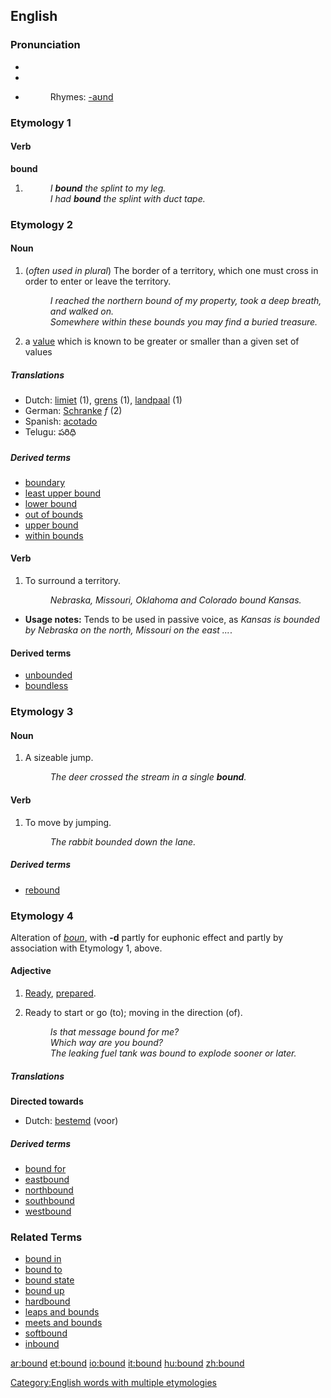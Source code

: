 ==English==

{{rank|expression|Duke|battle|736|bound|York|impossible|greatest}}

===Pronunciation===
*{{SAMPA|/'/}}
*{{IPA|/'bɑʊnd/}}
*{{audio|en-us-bound.ogg|Audio (US)}}
*:Rhymes: [[Rhymes:English:-aʊnd|-aʊnd]]

===Etymology 1===
====Verb====
'''bound'''

# {{past of|[[bind]]}}
#: ''I '''bound''' the splint to my leg.''
#: ''I had '''bound''' the splint with duct tape.''

===Etymology 2===
====Noun====
{{en-noun}}

# (''often used in plural'') The border of a territory, which one must cross in order to enter or leave the territory.
#: ''I reached the northern bound of my property, took a deep breath, and walked on.''
#: ''Somewhere within these bounds you may find a buried treasure.''
# {{mathematics}} a [[value]] which is known to be greater or smaller than a given set of values

=====Translations=====
{{rfc-trans}}
*Dutch: [[limiet]] (1), [[grens]] (1), [[landpaal]] (1)
*German: [[Schranke]] ''f'' (2)
*Spanish: [[acotado]]
*Telugu: పరిధి

=====Derived terms=====
*[[boundary]]
*[[least upper bound]]
*[[lower bound]]
*[[out of bounds]]
*[[upper bound]]
*[[within bounds]]

====Verb====
{{en-verb}}

# To surround a territory.
#: ''Nebraska, Missouri, Oklahoma and Colorado bound Kansas.''
*'''Usage notes:''' Tends to be used in passive voice, as ''Kansas is bounded by Nebraska on the north, Missouri on the east ...''.

====Derived terms====
*[[unbounded]]
*[[boundless]]

===Etymology 3===
====Noun====
{{en-noun}}

# A sizeable jump.
#: ''The deer crossed the stream in a single '''bound'''.''

====Verb====
{{en-verb}}

# To move by jumping.
#: ''The rabbit bounded down the lane.''

=====Derived terms=====
*[[rebound]]

===Etymology 4===
Alteration of ''[[boun]]'', with '''-d''' partly for euphonic effect and partly by association with Etymology 1, above.

====Adjective====
{{en-adj}}

# {{obsolete}} [[ready|Ready]], [[prepared]].
# Ready to start or go (to); moving in the direction (of).
#: ''Is that message bound for me?''
#: ''Which way are you bound?''
#: ''The leaking fuel tank was bound to explode sooner or later.''

=====Translations=====
'''Directed towards'''
*Dutch: [[bestemd]] (voor)

=====Derived terms=====
*[[bound for]]
*[[eastbound]]
*[[northbound]]
*[[southbound]]
*[[westbound]]

===Related Terms===
<!--These need to be put under the according etymologies-->
*[[bound in]]
*[[bound to]]
*[[bound state]]
*[[bound up]]
*[[hardbound]]
*[[leaps and bounds]]
*[[meets and bounds]]
*[[softbound]]
*[[inbound]]

[[Category:English words with multiple etymologies]]

[[ar:bound]]
[[et:bound]]
[[io:bound]]
[[it:bound]]
[[hu:bound]]
[[zh:bound]]